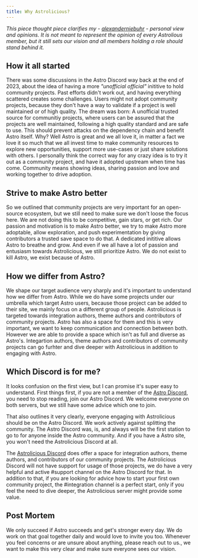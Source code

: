 ```yaml
---
title: Why Astrolicious?
---
```


_This piece thought piece clarifies my - [alexanderniebuhr](https://github.com/alexanderniebuhr) - personal view and opinions. It is not meant to represent the opinion of every Astrolious member, but it still sets our vision and all members holding a role should stand behind it._

## How it all started

There was some discussions in the Astro Discord way back at the end of 2023, about the idea of having a more _"unofficial official"_ inititive to hold community projects.
Past efforts didn't work out, and having everything scattered creates some challenges. Users might not adopt community projects, because they don't have a way to validate if a project is well maintained or of high quality.
The dream was born: A unofficial trusted source for communitiy projects, where users can be assured that the projects are well maintained, following a high quality standard and are safe to use.
This should prevent attacks on the dependency chain and benefit Astro itself. Why? Well Astro is great and we all love it, in matter a fact we love it so much that we all invest time to make community resources to explore new opportunities, support more use-cases or just share solutions with others. I personally think the correct way for any crazy idea is to try it out as a community project, and have it adopted upstream when time has come. Community means showing ideas, sharing passion and love and working together to drive adoption.

## Strive to make Astro better

So we outlined that community projects are very important for an open-source ecosystem, but we still need to make sure we don't loose the focus here. We are not doing this to be competitive, gain stars, or get rich.
Our passion and motivation is to make Astro better, we try to make Astro more adoptable, allow exploration, and push experimentation by giving contributors a trusted save space to do that.
A dedicated inititive allows Astro to breathe and grow. And even if we all have a lot of passion and entusiasm towards Astrolicious, we still prioritize Astro. We do not exist to kill Astro, we exist because of Astro.

## How we differ from Astro?

We shape our target audience very sharply and it's important to understand how we differ from Astro.
While we do have some projects under our umbrella which target Astro users, because those project can be added to their site, we mainly focus on a different group of people. Astrolicious is targeted towards integration authors, theme authors and contributors of community projects. Astro has also a space for them and this is very important, we want to keep communication and connection between both. 
However we are able to provide a space which isn't as full and diverse as Astro's. Integartion authors, theme authors and contributors of community projects can go furhter and dive deeper with Astrolicious in addition to engaging with Astro.

## Which Discord is for me?

It looks confusion on the first view, but I can promise it's super easy to understand.
First things first, if you are not a member of the [Astro Discord](https://astro.build/chat), you need to stop reading, join our Astro Discord.
We welcome everyone on both servers, but we still have some advice which one to join.

That also outlines it very clearly, everyone engaging with Astrolicious should be on the Astro Discord. We work actively against splitting the community. The Astro Discord was, is, and always will be the first station to go to for anyone inside the Astro community. And if you have a Astro site, you won't need the Astrolicious Discord at all.

The [Astrolicious Discord](https://chat.astrolicious.dev) does offer a space for integration authors, theme authors, and contributors of our community projects. The Astrolicious Discord will not have support for usage of those projects, we do have a very helpful and active #support channel on the Astro Discord for that.
In addition to that, if you are looking for advice how to start your first own community project, the #integration channel is a perfect start, only if you feel the need to dive deeper, the Astrolicious server might provide some value.

## Post Mortem

We only succeed if Astro succeeds and get's stronger every day. We do work on that goal together daily and would love to invite you too. Whenever you feel concerns or are unsure about anything, please reach out to us., we want to make this very clear and make sure everyone sees our vision.
